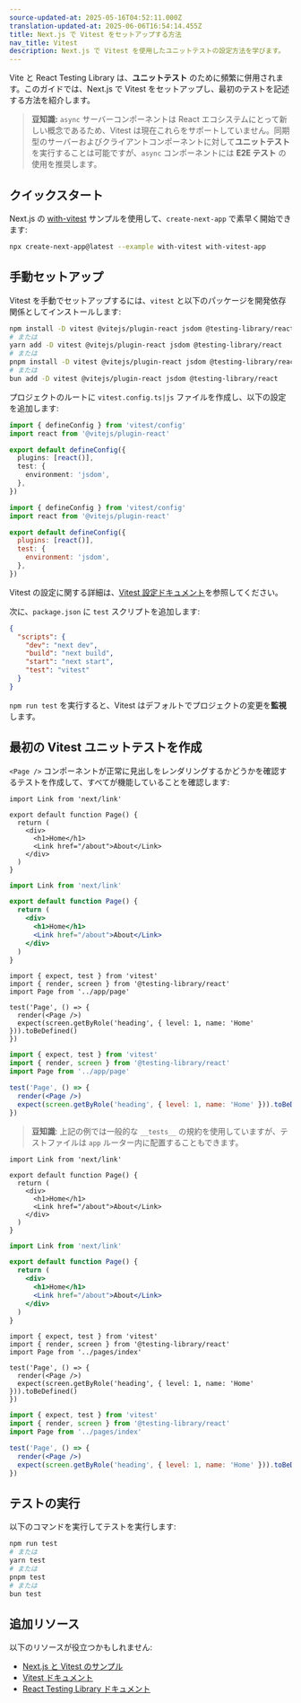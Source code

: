```yaml
---
source-updated-at: 2025-05-16T04:52:11.000Z
translation-updated-at: 2025-06-06T16:54:14.455Z
title: Next.js で Vitest をセットアップする方法
nav_title: Vitest
description: Next.js で Vitest を使用したユニットテストの設定方法を学びます。
---
```


Vite と React Testing Library は、**ユニットテスト** のために頻繁に併用されます。このガイドでは、Next.js で Vitest をセットアップし、最初のテストを記述する方法を紹介します。

> **豆知識:** `async` サーバーコンポーネントは React エコシステムにとって新しい概念であるため、Vitest は現在これらをサポートしていません。同期型のサーバーおよびクライアントコンポーネントに対して**ユニットテスト**を実行することは可能ですが、`async` コンポーネントには **E2E テスト** の使用を推奨します。

## クイックスタート

Next.js の [with-vitest](https://github.com/vercel/next.js/tree/canary/examples/with-vitest) サンプルを使用して、`create-next-app` で素早く開始できます:

```bash filename="Terminal"
npx create-next-app@latest --example with-vitest with-vitest-app
```

## 手動セットアップ

Vitest を手動でセットアップするには、`vitest` と以下のパッケージを開発依存関係としてインストールします:

```bash filename="Terminal"
npm install -D vitest @vitejs/plugin-react jsdom @testing-library/react
# または
yarn add -D vitest @vitejs/plugin-react jsdom @testing-library/react
# または
pnpm install -D vitest @vitejs/plugin-react jsdom @testing-library/react
# または
bun add -D vitest @vitejs/plugin-react jsdom @testing-library/react
```

プロジェクトのルートに `vitest.config.ts|js` ファイルを作成し、以下の設定を追加します:

```ts filename="vitest.config.ts" switcher
import { defineConfig } from 'vitest/config'
import react from '@vitejs/plugin-react'

export default defineConfig({
  plugins: [react()],
  test: {
    environment: 'jsdom',
  },
})
```

```js filename="vitest.config.js" switcher
import { defineConfig } from 'vitest/config'
import react from '@vitejs/plugin-react'

export default defineConfig({
  plugins: [react()],
  test: {
    environment: 'jsdom',
  },
})
```

Vitest の設定に関する詳細は、[Vitest 設定ドキュメント](https://vitest.dev/config/#configuration)を参照してください。

次に、`package.json` に `test` スクリプトを追加します:

```json filename="package.json"
{
  "scripts": {
    "dev": "next dev",
    "build": "next build",
    "start": "next start",
    "test": "vitest"
  }
}
```

`npm run test` を実行すると、Vitest はデフォルトでプロジェクトの変更を**監視**します。

## 最初の Vitest ユニットテストを作成

`<Page />` コンポーネントが正常に見出しをレンダリングするかどうかを確認するテストを作成して、すべてが機能していることを確認します:

<AppOnly>

```tsx filename="app/page.tsx" switcher
import Link from 'next/link'

export default function Page() {
  return (
    <div>
      <h1>Home</h1>
      <Link href="/about">About</Link>
    </div>
  )
}
```

```jsx filename="app/page.jsx" switcher
import Link from 'next/link'

export default function Page() {
  return (
    <div>
      <h1>Home</h1>
      <Link href="/about">About</Link>
    </div>
  )
}
```

```tsx filename="__tests__/page.test.tsx" switcher
import { expect, test } from 'vitest'
import { render, screen } from '@testing-library/react'
import Page from '../app/page'

test('Page', () => {
  render(<Page />)
  expect(screen.getByRole('heading', { level: 1, name: 'Home' })).toBeDefined()
})
```

```jsx filename="__tests__/page.test.jsx" switcher
import { expect, test } from 'vitest'
import { render, screen } from '@testing-library/react'
import Page from '../app/page'

test('Page', () => {
  render(<Page />)
  expect(screen.getByRole('heading', { level: 1, name: 'Home' })).toBeDefined()
})
```

> **豆知識**: 上記の例では一般的な `__tests__` の規約を使用していますが、テストファイルは `app` ルーター内に配置することもできます。

</AppOnly>

<PagesOnly>

```tsx filename="pages/index.tsx" switcher
import Link from 'next/link'

export default function Page() {
  return (
    <div>
      <h1>Home</h1>
      <Link href="/about">About</Link>
    </div>
  )
}
```

```jsx filename="pages/index.jsx" switcher
import Link from 'next/link'

export default function Page() {
  return (
    <div>
      <h1>Home</h1>
      <Link href="/about">About</Link>
    </div>
  )
}
```

```tsx filename="__tests__/index.test.tsx" switcher
import { expect, test } from 'vitest'
import { render, screen } from '@testing-library/react'
import Page from '../pages/index'

test('Page', () => {
  render(<Page />)
  expect(screen.getByRole('heading', { level: 1, name: 'Home' })).toBeDefined()
})
```

```jsx filename="__tests__/index.test.jsx" switcher
import { expect, test } from 'vitest'
import { render, screen } from '@testing-library/react'
import Page from '../pages/index'

test('Page', () => {
  render(<Page />)
  expect(screen.getByRole('heading', { level: 1, name: 'Home' })).toBeDefined()
})
```

</PagesOnly>

## テストの実行

以下のコマンドを実行してテストを実行します:

```bash filename="Terminal"
npm run test
# または
yarn test
# または
pnpm test
# または
bun test
```

## 追加リソース

以下のリソースが役立つかもしれません:

- [Next.js と Vitest のサンプル](https://github.com/vercel/next.js/tree/canary/examples/with-vitest)
- [Vitest ドキュメント](https://vitest.dev/guide/)
- [React Testing Library ドキュメント](https://testing-library.com/docs/react-testing-library/intro/)